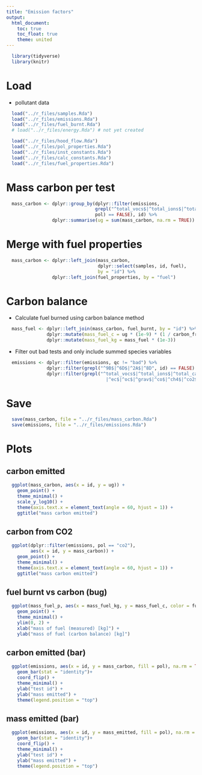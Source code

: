 ```yaml
---
title: "Emission factors"
output:
  html_document:
    toc: true
    toc_float: true
    theme: united
---
```


```r
  library(tidyverse)
  library(knitr)
```

# Load

* pollutant data

```r
  load("../r_files/samples.Rda")
  load("../r_files/emissions.Rda")
  load("../r_files/fuel_burnt.Rda")
  # load("../r_files/energy.Rda") # not yet created
```

```r
  load("../r_files/hood_flow.Rda")
  load("../r_files/pol_properties.Rda")
  load("../r_files/inst_constants.Rda")
  load("../r_files/calc_constants.Rda")
  load("../r_files/fuel_properties.Rda")
```

# Mass carbon per test

```r
  mass_carbon <- dplyr::group_by(dplyr::filter(emissions,
                                 grepl("^total_vocs$|^total_ions$|^total_carbonyls$",
                                 pol) == FALSE), id) %>%
                 dplyr::summarise(ug = sum(mass_carbon, na.rm = TRUE))
```

# Merge with fuel properties

```r
  mass_carbon <- dplyr::left_join(mass_carbon,
                                  dplyr::select(samples, id, fuel),
                                  by = "id") %>%
                 dplyr::left_join(fuel_properties, by = "fuel")
```

# Carbon balance

* Calculate fuel burned using carbon balance method

```r
  mass_fuel <- dplyr::left_join(mass_carbon, fuel_burnt, by = "id") %>%
               dplyr::mutate(mass_fuel_c = ug * (1e-9) * (1 / carbon_fraction)) %>%
               dplyr::mutate(mass_fuel_kg = mass_fuel * (1e-3))
```

* Filter out bad tests and only include summed species variables

```r
  emissions <- dplyr::filter(emissions, qc != "bad") %>%
               dplyr::filter(grepl("^9B$|^6D$|^2A$|^8D", id) == FALSE) %>%  # unrealistic values
               dplyr::filter(grepl("^total_vocs$|^total_ions$|^total_carbonyls$|
                                     |^ec$|^oc$|^grav$|^co$|^ch4$|^co2$", pol))
```

# Save

```r
  save(mass_carbon, file = "../r_files/mass_carbon.Rda")
  save(emissions, file = "../r_files/emissions.Rda")
```

# Plots

## carbon emitted

```r
  ggplot(mass_carbon, aes(x = id, y = ug)) +
    geom_point() +
    theme_minimal() +
    scale_y_log10() +
    theme(axis.text.x = element_text(angle = 60, hjust = 1)) +
    ggtitle("mass carbon emitted")
```

## carbon from CO2

```r
  ggplot(dplyr::filter(emissions, pol == "co2"),
         aes(x = id, y = mass_carbon)) +
    geom_point() +
    theme_minimal() +
    theme(axis.text.x = element_text(angle = 60, hjust = 1)) +
    ggtitle("mass carbon emitted")
```

## fuel burnt vs carbon (bug)

```r
  ggplot(mass_fuel_p, aes(x = mass_fuel_kg, y = mass_fuel_c, color = fuel)) +
    geom_point() +
    theme_minimal() +
    ylim(0, 2) +
    xlab("mass of fuel (measured) [kg]") +
    ylab("mass of fuel (carbon balance) [kg]")
```

## carbon emitted (bar)

```r
  ggplot(emissions, aes(x = id, y = mass_carbon, fill = pol), na.rm = TRUE) +
    geom_bar(stat = "identity")+
    coord_flip() +
    theme_minimal() +
    ylab("test id") + 
    ylab("mass emitted") +
    theme(legend.position = "top")
```

## mass emitted (bar)

```r
  ggplot(emissions, aes(x = id, y = mass_emitted, fill = pol), na.rm = TRUE) +
    geom_bar(stat = "identity")+
    coord_flip() +
    theme_minimal() +
    ylab("test id") + 
    ylab("mass emitted") + 
    theme(legend.position = "top")
```
